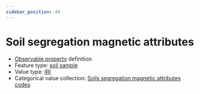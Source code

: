 ```yaml
---
sidebar_position: 44
---
```



# Soil segregation magnetic attributes

- [Observable property](/viewers/dawe-vocabs?uri=https://linked.data.gov.au/def/nrm/764d2097-c55e-46c4-a64b-2bc2204c22af) definition
- Feature type: [soil sample](http://linked.data.gov.au/def/tern-cv/06461021-a6c2-4175-9651-23653c2b9116)
- Value type: [IRI](https://w3id.org/tern/ontologies/tern/IRI)
- Categorical value collection: [Soils segregation magnetic attributes codes](/viewers/dawe-vocabs?uri=https://linked.data.gov.au/def/nrm/f503ff93-f7d7-4419-9d1e-6807e96dc2c1)

<Example
  protocolModule="soil-pit-characterization"
  observableProperty="https://linked.data.gov.au/def/nrm/764d2097-c55e-46c4-a64b-2bc2204c22af"
/>
